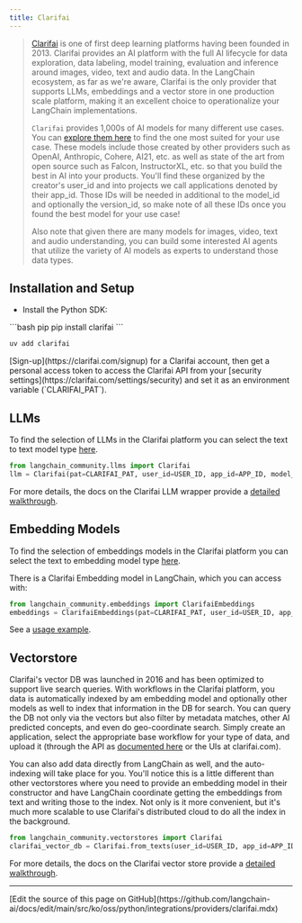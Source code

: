 ```yaml
---
title: Clarifai
---
```


>[Clarifai](https://clarifai.com) is one of first deep learning platforms having been founded in 2013. Clarifai provides an AI platform with the full AI lifecycle for data exploration, data labeling, model training, evaluation and inference around images, video, text and audio data. In the LangChain ecosystem, as far as we're aware, Clarifai is the only provider that supports LLMs, embeddings and a vector store in one production scale platform, making it an excellent choice to operationalize your LangChain implementations.
>
> `Clarifai` provides 1,000s of AI models for many different use cases. You can [explore them here](https://clarifai.com/explore) to find the one most suited for your use case. These models include those created by other providers such as OpenAI, Anthropic, Cohere, AI21, etc. as well as state of the art from open source such as Falcon, InstructorXL, etc. so that you build the best in AI into your products. You'll find these organized by the creator's user_id and into projects we call applications denoted by their app_id. Those IDs will be needed in additional to the model_id and optionally the version_id, so make note of all these IDs once you found the best model for your use case!
>
>Also note that given there are many models for images, video, text and audio understanding, you can build some interested AI agents that utilize the variety of AI models as experts to understand those data types.


## Installation and Setup
- Install the Python SDK:
<CodeGroup>
```bash pip
pip install clarifai
```

```bash uv
uv add clarifai
```
</CodeGroup>
[Sign-up](https://clarifai.com/signup) for a Clarifai account, then get a personal access token to access the Clarifai API from your [security settings](https://clarifai.com/settings/security) and set it as an environment variable (`CLARIFAI_PAT`).


## LLMs

To find the selection of LLMs in the Clarifai platform you can select the text to text model type [here](https://clarifai.com/explore/models?filterData=%5B%7B%22field%22%3A%22model_type_id%22%2C%22value%22%3A%5B%22text-to-text%22%5D%7D%5D&page=1&perPage=24).

```python
from langchain_community.llms import Clarifai
llm = Clarifai(pat=CLARIFAI_PAT, user_id=USER_ID, app_id=APP_ID, model_id=MODEL_ID)
```

For more details, the docs on the Clarifai LLM wrapper provide a [detailed walkthrough](/oss/python/integrations/llms/clarifai).


## Embedding Models

To find the selection of embeddings models in the Clarifai platform you can select the text to embedding model type [here](https://clarifai.com/explore/models?page=1&perPage=24&filterData=%5B%7B%22field%22%3A%22model_type_id%22%2C%22value%22%3A%5B%22text-embedder%22%5D%7D%5D).

There is a Clarifai Embedding model in LangChain, which you can access with:
```python
from langchain_community.embeddings import ClarifaiEmbeddings
embeddings = ClarifaiEmbeddings(pat=CLARIFAI_PAT, user_id=USER_ID, app_id=APP_ID, model_id=MODEL_ID)
```

See a [usage example](/oss/python/integrations/document_loaders/couchbase).


## Vectorstore

Clarifai's vector DB was launched in 2016 and has been optimized to support live search queries. With workflows in the Clarifai platform, you data is automatically indexed by am embedding model and optionally other models as well to index that information in the DB for search. You can query the DB not only via the vectors but also filter by metadata matches, other AI predicted concepts, and even do geo-coordinate search. Simply create an application, select the appropriate base workflow for your type of data, and upload it (through the API as [documented here](https://docs.clarifai.com/api-guide/data/create-get-update-delete) or the UIs at clarifai.com).

You can also add data directly from LangChain as well, and the auto-indexing will take place for you. You'll notice this is a little different than other vectorstores where you need to provide an embedding model in their constructor and have LangChain coordinate getting the embeddings from text and writing those to the index. Not only is it more convenient, but it's much more scalable to use Clarifai's distributed cloud to do all the index in the background.

```python
from langchain_community.vectorstores import Clarifai
clarifai_vector_db = Clarifai.from_texts(user_id=USER_ID, app_id=APP_ID, texts=texts, pat=CLARIFAI_PAT, number_of_docs=NUMBER_OF_DOCS, metadatas = metadatas)
```
For more details, the docs on the Clarifai vector store provide a [detailed walkthrough](/oss/python/integrations/vectorstores/clarifai).

---

<Callout icon="pen-to-square" iconType="regular">
  [Edit the source of this page on GitHub](https://github.com/langchain-ai/docs/edit/main/src/ko/oss/python/integrations/providers/clarifai.mdx)
</Callout>
